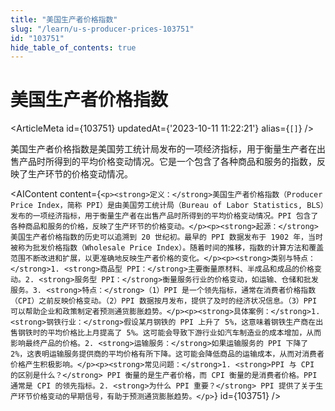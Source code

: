 ```yaml
---
title: "美国生产者价格指数"
slug: "/learn/u-s-producer-prices-103751"
id: "103751"
hide_table_of_contents: true
---
```



# 美国生产者价格指数

<ArticleMeta id={103751} updatedAt={'2023-10-11 11:22:21'} alias={`[]`} />
<div className='border-solid border-b border-t-0 my-4 border-[var(--ifm-color-gray-300)]' />

美国生产者价格指数是美国劳工统计局发布的一项经济指标，用于衡量生产者在出售产品时所得到的平均价格变动情况。它是一个包含了各种商品和服务的指数，反映了生产环节的价格变动情况。

<AIContent content={`<p><strong>定义：</strong>美国生产者价格指数（Producer Price Index，简称 PPI）是由美国劳工统计局（Bureau of Labor Statistics, BLS）发布的一项经济指标，用于衡量生产者在出售产品时所得到的平均价格变动情况。PPI 包含了各种商品和服务的价格，反映了生产环节的价格变动。</p><p><strong>起源：</strong>美国生产者价格指数的历史可以追溯到 20 世纪初。最早的 PPI 数据发布于 1902 年，当时被称为批发价格指数（Wholesale Price Index）。随着时间的推移，指数的计算方法和覆盖范围不断改进和扩展，以更准确地反映生产者价格的变化。</p><p><strong>类别与特点：</strong>1. <strong>商品型 PPI：</strong>主要衡量原材料、半成品和成品的价格变动。2. <strong>服务型 PPI：</strong>衡量服务行业的价格变动，如运输、仓储和批发服务。3. <strong>特点：</strong>（1）PPI 是一个领先指标，通常在消费者价格指数（CPI）之前反映价格变动。（2）PPI 数据按月发布，提供了及时的经济状况信息。（3）PPI 可以帮助企业和政策制定者预测通货膨胀趋势。</p><p><strong>具体案例：</strong>1. <strong>钢铁行业：</strong>假设某月钢铁的 PPI 上升了 5%，这意味着钢铁生产商在出售钢铁时的平均价格比上月提高了 5%。这可能会导致下游行业如汽车制造业的成本增加，从而影响最终产品的价格。2. <strong>运输服务：</strong>如果运输服务的 PPI 下降了 2%，这表明运输服务提供商的平均价格有所下降。这可能会降低商品的运输成本，从而对消费者价格产生积极影响。</p><p><strong>常见问题：</strong>1. <strong>PPI 与 CPI 的区别是什么？</strong> PPI 衡量的是生产者价格，而 CPI 衡量的是消费者价格。PPI 通常是 CPI 的领先指标。2. <strong>为什么 PPI 重要？</strong> PPI 提供了关于生产环节价格变动的早期信号，有助于预测通货膨胀趋势。</p>`} id={103751} />
